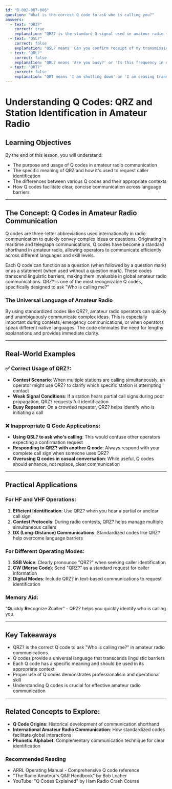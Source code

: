 ```yaml
---
id: "B-002-007-006"
question: "What is the correct Q code to ask who is calling you?"
answers:
  - text: "QRZ?"
    correct: true
    explanation: "QRZ? is the standard Q-signal used in amateur radio to ask 'Who is calling me?' It is universally recognized among amateur radio operators worldwide as a way to request identification from stations attempting to make contact. When a station hears a call but cannot discern the specific caller's identity, they use QRZ? to prompt the calling station to repeat their call sign."
  - text: "QSL?"
    correct: false
    explanation: "QSL? means 'Can you confirm receipt of my transmission?' or 'Do you acknowledge?' It is used to request confirmation of message receipt, not to ask who is calling. Using QSL? in this context would be incorrect and potentially confusing to other operators."
  - text: "QRL?"
    correct: false
    explanation: "QRL? means 'Are you busy?' or 'Is this frequency in use?' It is used to check if a frequency is occupied or if an ongoing communication is taking place. While important in amateur radio etiquette, it does not ask who is calling the station."
  - text: "QRT?"
    correct: false
    explanation: "QRT means 'I am shutting down' or 'I am ceasing transmission'. It is used when an operator is ending their radio session, not when trying to identify who is calling. Using QRT? would not make sense in the context of asking for caller identification."
---
```


# Understanding Q Codes: QRZ and Station Identification in Amateur Radio

## Learning Objectives
By the end of this lesson, you will understand:
- The purpose and usage of Q codes in amateur radio communication
- The specific meaning of QRZ and how it's used to request caller identification
- The differences between various Q codes and their appropriate contexts
- How Q codes facilitate clear, concise communication across language barriers

---

## The Concept: Q Codes in Amateur Radio Communication

Q codes are three-letter abbreviations used internationally in radio communication to quickly convey complex ideas or questions. Originating in maritime and telegraph communications, Q codes have become a standard shorthand in amateur radio, allowing operators to communicate efficiently across different languages and skill levels.

Each Q code can function as a question (when followed by a question mark) or as a statement (when used without a question mark). These codes transcend linguistic barriers, making them invaluable in global amateur radio communications. QRZ? is one of the most recognizable Q codes, specifically designed to ask "Who is calling me?"

### The Universal Language of Amateur Radio

By using standardized codes like QRZ?, amateur radio operators can quickly and unambiguously communicate complex ideas. This is especially important during contests, emergency communications, or when operators speak different native languages. The code eliminates the need for lengthy explanations and provides immediate clarity.

---

## Real-World Examples

### ✅ Correct Usage of QRZ?:
- **Contest Scenario**: When multiple stations are calling simultaneously, an operator might use QRZ? to clarify which specific station is attempting contact
- **Weak Signal Conditions**: If a station hears partial call signs during poor propagation, QRZ? requests full identification
- **Busy Repeater**: On a crowded repeater, QRZ? helps identify who is initiating a call

### ❌ Inappropriate Q Code Applications:
- **Using QSL? to ask who's calling**: This would confuse other operators expecting a confirmation request
- **Responding to QRZ? with another Q code**: Always respond with your complete call sign when someone uses QRZ?
- **Overusing Q codes in casual conversation**: While useful, Q codes should enhance, not replace, clear communication

---

## Practical Applications

### For HF and VHF Operations:
1. **Efficient Identification**: Use QRZ? when you hear a partial or unclear call sign
2. **Contest Protocols**: During radio contests, QRZ? helps manage multiple simultaneous callers
3. **DX (Long-Distance) Communications**: Standardized codes like QRZ? help overcome language barriers

### For Different Operating Modes:
1. **SSB Voice**: Clearly pronounce "QRZ?" when seeking caller identification
2. **CW (Morse Code)**: Send "QRZ?" as a standard request for caller information
3. **Digital Modes**: Include QRZ? in text-based communications to request identification

### Memory Aid:
"**Q**uickly **R**ecognize **Z**caller" - QRZ? helps you quickly identify who is calling you.

---

## Key Takeaways

- QRZ? is the correct Q code to ask "Who is calling me?" in amateur radio communications
- Q codes provide a universal language that transcends linguistic barriers
- Each Q code has a specific meaning and should be used in its appropriate context
- Proper use of Q codes demonstrates professionalism and operational skill
- Understanding Q codes is crucial for effective amateur radio communication

---

## Related Concepts to Explore:
- **Q Code Origins**: Historical development of communication shorthand
- **International Amateur Radio Communication**: How standardized codes facilitate global interactions
- **Phonetic Alphabet**: Complementary communication technique for clear identification

### Recommended Reading

- ARRL Operating Manual - Comprehensive Q code reference
- "The Radio Amateur's Q&R Handbook" by Bob Locher
- YouTube: "Q Codes Explained" by Ham Radio Crash Course